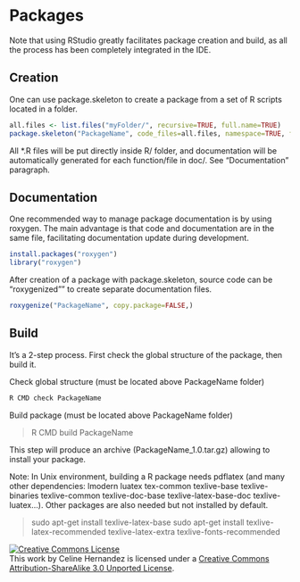Packages
========================================================

Note that using RStudio greatly facilitates package creation and build, as all the process has been completely integrated in the IDE.

Creation
--------------------------------------------------------------------------------

One can use package.skeleton to create a package from a set of R scripts located in a folder.
```r
all.files <- list.files("myFolder/", recursive=TRUE, full.name=TRUE)
package.skeleton("PackageName", code_files=all.files, namespace=TRUE, force=TRUE)
```


All *.R files will be put directly inside R/ folder, and documentation will be automatically generated for each function/file in doc/.
See "Documentation" paragraph.



Documentation
--------------------------------------------------------------------------------

One recommended way to manage package documentation is by using roxygen. The main advantage is that code and documentation are in the same file, facilitating documentation update during development.
```r
install.packages("roxygen")
library("roxygen")
```

After creation of a package with package.skeleton, source code can be "roxygenized"" to create separate documentation files.
```r
roxygenize("PackageName", copy.package=FALSE,)
```


Build
--------------------------------------------------------------------------------

It's a 2-step process. First check the global structure of the package, then build it.

Check global structure (must be located above PackageName folder)
```r
R CMD check PackageName
```


Build package (must be located above PackageName folder)  
  
> R CMD build PackageName

This step will produce an archive (PackageName_1.0.tar.gz) allowing to install your package.

Note: In Unix environment, building a R package needs pdflatex (and many other dependencies: lmodern luatex tex-common texlive-base texlive-binaries texlive-common texlive-doc-base texlive-latex-base-doc texlive-luatex...). Other packages are also needed but not installed by default.  
  
> sudo apt-get install texlive-latex-base
> sudo apt-get install texlive-latex-recommended texlive-latex-extra texlive-fonts-recommended



<a rel="license" href="http://creativecommons.org/licenses/by-sa/3.0/deed.en_US"><img alt="Creative Commons License" style="border-width:0" src="http://i.creativecommons.org/l/by-sa/3.0/80x15.png" /></a><br />This work by <span xmlns:cc="http://creativecommons.org/ns#" property="cc:attributionName">Celine Hernandez</span> is licensed under a <a rel="license" href="http://creativecommons.org/licenses/by-sa/3.0/deed.en_US">Creative Commons Attribution-ShareAlike 3.0 Unported License</a>.